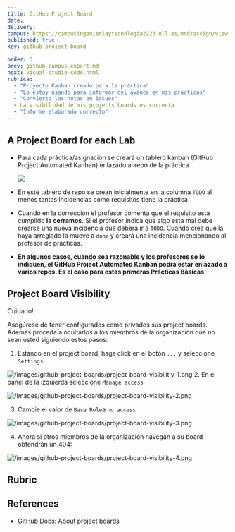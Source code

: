 ```yaml
---
title: GitHub Project Board
date:
delivery:
campus: https://campusingenieriaytecnologia2223.ull.es/mod/assign/view.php?id=20499
published: true
key: github-project-board

order: 3
prev: github-campus-expert.md
next: visual-studio-code.html
rubrica:
  - "Proyecto Kanban creado para la práctica"
  - "Lo estoy usando para informar del avance en mis prácticas"
  - "Convierto las notas en issues"
  - La visibilidad de mis projects boards es correcta
  - "Informe elaborado correcto"
---
```



## A Project Board for each Lab

* Para cada práctica/asignación se creará un tablero kanban (GitHub Project Automated Kanban) enlazado al repo de la práctica

  ![](/images/github-project-board-example.png)
* En este tablero de repo se crean inicialmente en la columna `TODO` al menos tantas incidencias como requisitos tiene la práctica
* Cuando en la corrección el profesor comenta que el requisito  esta cumplido **la cerramos**. Si el profesor indica que algo esta mal debe crearse una nueva incidencia que deberá ir a `TODO`.  Cuando crea que la haya arreglado la mueve a `done` y creará una incidencia mencionando al profesor de prácticas. 
* **En algunos casos, cuando sea razonable y los profesores se lo indiquen, el GitHub Project Automated Kanban podrá estar enlazado a varios repos. Es el caso para estas primeras Prácticas Básicas**

## Project Board Visibility

<Callout type="error" emoji="️🎓"> 

Cuidado!

Asegúrese de tener configurados como privados sus project boards. Además proceda a ocultarlos a los miembros de la organización que no sean usted siguiendo estos pasos:

1. Estando en el project board, haga click en el botón `...` y seleccione `Settings`
 
  ![/images/github-project-boards/project-board-visibilit
y-1.png](/images/github-project-boards/project-board-visibility-1.png)
2. En el panel de la izquierda seleccione `Manage access`
 
  ![/images/github-project-boards/project-board-visibility-2.png](/images/github-project-boards/project-board-visibility-2.png)

3. Cambie el valor de `Base Role`a `no access`
   
  ![/images/github-project-boards/project-board-visibility-3.png](/images/github-project-boards/project-board-visibility-3.png)

4. Ahora si otros miembros de la organización navegan  a su board obtendrán un 404:
   
  ![/images/github-project-boards/project-board-visibility-4.png](/images/github-project-boards/project-board-visibility-4.png)

</Callout>

## Rubric

<Rubric rubric={frontmatter().rubrica}/>

## References

* [GitHub Docs: About project boards](https://docs.github.com/en/github/managing-your-work-on-github/about-project-boards)


